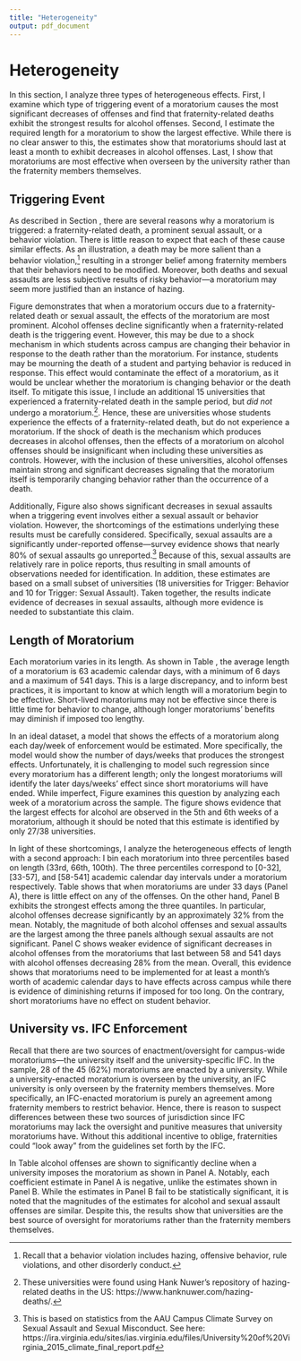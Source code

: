 ```yaml
---
title: "Heterogeneity"
output: pdf_document
---
```


<!-- ```{r setup, include=FALSE} -->
<!-- knitr::opts_chunk$set(echo = TRUE) -->
<!-- ``` -->

# Heterogeneity \label{section:heterogeneity}

In this section, I analyze three types of heterogeneous effects. First, I examine which type of triggering event of a moratorium causes the most significant decreases of offenses and find that fraternity-related deaths exhibit the strongest results for alcohol offenses. Second, I estimate the required length for a moratorium to show the largest effective. While there is no clear answer to this, the estimates show that moratoriums should last at least a month to exhibit decreases in alcohol offenses. Last, I show that moratoriums are most effective when overseen by the university rather than the fraternity members themselves. 

## Triggering Event

As described in Section \ref{section:background}, there are several reasons why a moratorium is triggered: a fraternity-related death, a prominent sexual assault, or a behavior violation. There is little reason to expect that each of these cause similar effects. As an illustration, a death may be more salient than a behavior violation,^[Recall that a behavior violation includes hazing, offensive behavior, rule violations, and other disorderly conduct.] resulting in a stronger belief among fraternity members that their behaviors need to be modified. Moreover, both deaths and sexual assaults are less subjective results of risky behavior—a moratorium may seem more justified than an instance of hazing. 

Figure \ref{trigger_reg_graph} demonstrates that when a moratorium occurs due to a fraternity-related death or sexual assault, the effects of the moratorium are most prominent. Alcohol offenses decline significantly when a fraternity-related death is the triggering event. However, this may be due to a shock mechanism in which students across campus are changing their behavior in response to the death rather than the moratorium. For instance, students may be mourning the death of a student and partying behavior is reduced in response. This effect would contaminate the effect of a moratorium, as it would be unclear whether the moratorium is changing behavior or the death itself. To mitigate this issue, I include an additional 15 universities that experienced a fraternity-related death in the sample period, but *did not* undergo a moratorium.^[These universities were found using Hank Nuwer's repository of hazing-related deaths in the US: https://www.hanknuwer.com/hazing-deaths/.]. Hence, these are universities whose students experience the effects of a fraternity-related death, but do not experience a moratorium. If the shock of death is the mechanism which produces decreases in alcohol offenses, then the effects of a moratorium on alcohol offenses should be insignificant when including these universities as controls. However, with the inclusion of these universities, alcohol offenses maintain strong and significant decreases signaling that the moratorium itself is temporarily changing behavior rather than the occurrence of a death.

Additionally, Figure \ref{trigger_reg_graph} also shows significant decreases in sexual assaults when a triggering event involves either a sexual assault or behavior violation. However, the shortcomings of the estimations underlying these results must be carefully considered. Specifically, sexual assaults are a significantly under-reported offense—survey evidence shows that nearly 80% of sexual assaults go unreported.^[This is based on statistics from the AAU Campus Climate Survey on Sexual Assault and Sexual Misconduct. See here: https://ira.virginia.edu/sites/ias.virginia.edu/files/University%20of%20Virginia_2015_climate_final_report.pdf] Because of this, sexual assaults are relatively rare in police reports, thus resulting in small amounts of observations needed for identification. In addition, these estimates are based on a small subset of universities (18 universities for Trigger: Behavior and 10 for Trigger: Sexual Assault). Taken together, the results indicate evidence of decreases in sexual assaults, although more evidence is needed to substantiate this claim.

## Length of Moratorium

Each moratorium varies in its length. As shown in Table \ref{summary_stats}, the average length of a moratorium is 63 academic calendar days, with a minimum of 6 days and a maximum of 541 days. This is a large discrepancy, and to inform best practices, it is important to know at which length will a moratorium begin to be effective. Short-lived moratoriums may not be effective since there is little time for behavior to change, although longer moratoriums' benefits may diminish if imposed too lengthy. 

In an ideal dataset, a model that shows the effects of a moratorium along each day/week of enforcement would be estimated. More specifically, the model would show the number of days/weeks that produces the strongest effects. Unfortunately, it is challenging to model such regression since every moratorium has a different length; only the longest moratoriums will identify the later days/weeks' effect since short moratoriums will have ended. While imperfect, Figure \ref{treatment_passing} examines this question by analyzing each week of a moratorium across the sample. The figure shows evidence that the largest effects for alcohol are observed in the 5th and 6th weeks of a moratorium, although it should be noted that this estimate is identified by only 27/38 universities.

In light of these shortcomings, I analyze the heterogeneous effects of length with a second approach: I bin each moratorium into three percentiles based on length (33rd, 66th, 100th). The three percentiles correspond to [0-32], [33-57], and [58-541] academic calendar day intervals under a moratorium respectively. Table \ref{quantile_table} shows that when moratoriums are under 33 days (Panel A), there is little effect on any of the offenses. On the other hand, Panel B exhibits the strongest effects among the three quantiles. In particular, alcohol offenses decrease significantly by an approximately 32% from the mean. Notably, the magnitude of both alcohol offenses and sexual assaults are the largest among the three panels although sexual assaults are not significant. Panel C shows weaker evidence of significant decreases in alcohol offenses from the moratoriums that last between 58 and 541 days with alcohol offenses decreasing 28% from the mean. Overall, this evidence shows that moratoriums need to be implemented for at least a month's worth of academic calendar days to have effects across campus while there is evidence of diminishing returns if imposed for too long. On the contrary, short moratoriums have no effect on student behavior.

## University vs. IFC Enforcement

Recall that there are two sources of enactment/oversight for campus-wide moratoriums—the university itself and the university-specific IFC. In the sample, 28 of the 45 (62%) moratoriums are enacted by a university. While a university-enacted moratorium is overseen by the university, an IFC university is only overseen by the fraternity members themselves. More specifically, an IFC-enacted moratorium is purely an agreement among fraternity members to restrict behavior. Hence, there is reason to suspect differences between these two sources of jurisdiction since IFC moratoriums may lack the oversight and punitive measures that university moratoriums have. Without this additional incentive to oblige, fraternities could "look away" from the guidelines set forth by the IFC.

In Table \ref{ifc_uni_table} alcohol offenses are shown to significantly decline when a university imposes the moratorium as shown in Panel A. Notably, each coefficient estimate in Panel A is negative, unlike the estimates shown in Panel B. While the estimates in Panel B fail to be statistically significant, it is noted that the magnitudes of the estimates for alcohol and sexual assault offenses are similar. Despite this, the results show that universities are the best source of oversight for moratoriums rather than the fraternity members themselves. 
